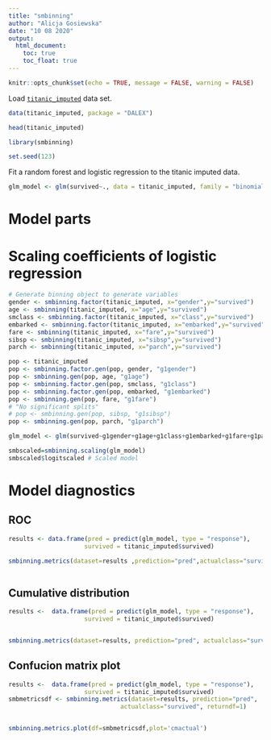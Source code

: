 ```yaml
---
title: "smbinning"
author: "Alicja Gosiewska"
date: "10 08 2020"
output:
  html_document:
    toc: true
    toc_float: true
---
```


```r
knitr::opts_chunk$set(echo = TRUE, message = FALSE, warning = FALSE)
```

Load [`titanic_imputed`](https://modeloriented.github.io/DALEX/reference/titanic.html) data set.

```r
data(titanic_imputed, package = "DALEX")

head(titanic_imputed)
```


```r
library(smbinning)

set.seed(123)
```

Fit a random forest and logistic regression to the titanic imputed data.

```r
glm_model <- glm(survived~., data = titanic_imputed, family = "binomial")
```

# Model parts

# Scaling coefficients of logistic regression

```r
# Generate binning object to generate variables
gender <- smbinning.factor(titanic_imputed, x="gender",y="survived")
age <- smbinning(titanic_imputed, x="age",y="survived")
smclass <- smbinning.factor(titanic_imputed, x="class",y="survived")
embarked <- smbinning.factor(titanic_imputed, x="embarked",y="survived")
fare <- smbinning(titanic_imputed, x="fare",y="survived")
sibsp <- smbinning(titanic_imputed, x="sibsp",y="survived")
parch <- smbinning(titanic_imputed, x="parch",y="survived")

pop <- titanic_imputed
pop <- smbinning.factor.gen(pop, gender, "g1gender")
pop <- smbinning.gen(pop, age, "g1age")
pop <- smbinning.factor.gen(pop, smclass, "g1class")
pop <- smbinning.factor.gen(pop, embarked, "g1embarked")
pop <- smbinning.gen(pop, fare, "g1fare")
# "No significant splits"
# pop <- smbinning.gen(pop, sibsp, "g1sibsp") 
pop <- smbinning.gen(pop, parch, "g1parch")

glm_model <- glm(survived~g1gender+g1age+g1class+g1embarked+g1fare+g1parch, data = pop, family = "binomial")

smbscaled=smbinning.scaling(glm_model)
smbscaled$logitscaled # Scaled model
```



# Model diagnostics

## ROC
```r
results <- data.frame(pred = predict(glm_model, type = "response"),
                     survived = titanic_imputed$survived)

smbinning.metrics(dataset=results ,prediction="pred",actualclass="survived", report=0, plot="auc") # Plot AUC



```

## Cumulative distribution
 
```r
results <-  data.frame(pred = predict(glm_model, type = "response"),
                     survived = titanic_imputed$survived)


smbinning.metrics(dataset=results, prediction="pred", actualclass="survived", report=0, plot="ks") # Plot AUC
```

## Confucion matrix plot

```r
results <-  data.frame(pred = predict(glm_model, type = "response"),
                     survived = titanic_imputed$survived)
smbmetricsdf <- smbinning.metrics(dataset=results, prediction="pred",
                               actualclass="survived", returndf=1)


smbinning.metrics.plot(df=smbmetricsdf,plot='cmactual')
```

